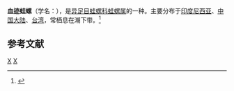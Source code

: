 {{NoteTA|G1=LS}}
{{Speciesbox
| name = 血迹蛙螺
| image = 
| image_width = 
| genus = Bursa
| species = cruentata
| authority = (Sowerby, 1835)
}}
'''血迹蛙螺'''（学名：''{{lang|la|Bursa cruentata}}''），是[[异足目|异足目]][[蛙螺科|蛙螺科]][[蛙螺属|蛙螺属]]的一种。主要分布于[[印度尼西亚|印度尼西亚]]、[[中国大陆|中国大陆]]、[[台湾|台湾]]，常栖息在潮下带。<ref>{{cite web|url=http://shell.sinica.edu.tw/chinese/shellbase_detail.php?science_no=769|title=国际贝库：血迹蛙螺|publisher=台湾贝类资料库|accessdate=2009-08-11|archive-date=2016-03-04|archive-url=https://web.archive.org/web/20160304095415/http://shell.sinica.edu.tw/chinese/shellbase_detail.php?science_no=769|dead-url=no}}</ref>

== 参考文献 ==
{{reflist|2}}
{{Taxonbar|from=Q3703170}}

[[Category:蛙螺属|X]]
[[Category:_1835年描述的动物|X]]